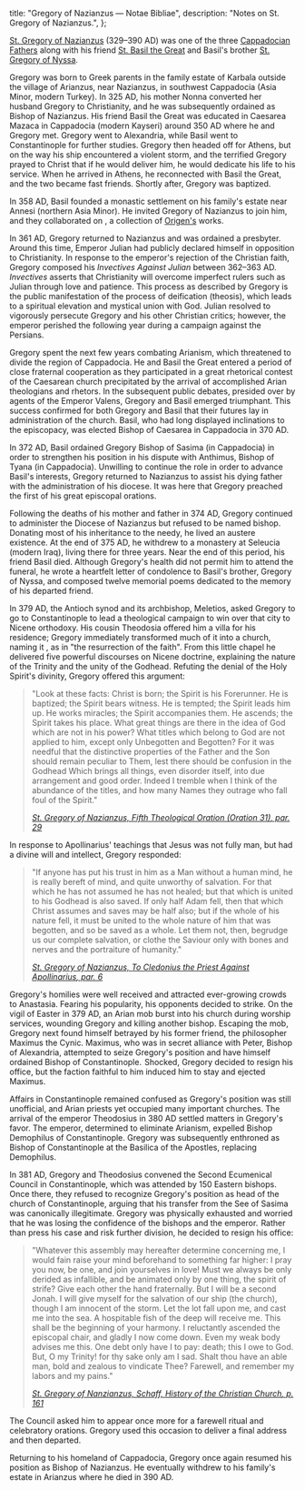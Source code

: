   title: "Gregory of Nazianzus — Notae Bibliae",
  description: "Notes on St. Gregory of Nazianzus.",
};

<Initial text="Gregory of Nazianzus" />

[St. Gregory of Nazianzus](/glossary/names#gregory) (329–390 AD) was one of the three [Cappadocian Fathers](/people/saints/cappadocian-fathers) along with his friend [St. Basil the Great](/people/saints/cappadocian-fathers/basil-the-great) and Basil's brother [St. Gregory of Nyssa](/people/saints/cappadocian-fathers/gregory-of-nyssa).

Gregory was born to Greek parents in the family estate of Karbala outside the village of Arianzus, near Nazianzus, in southwest Cappadocia (Asia Minor, modern Turkey). In 325 AD, his mother Nonna converted her husband Gregory to Christianity, and he was subsequently ordained as Bishop of Nazianzus. His friend Basil the Great was educated in Caesarea Mazaca in Cappadocia (modern Kayseri) around 350 AD where he and Gregory met. Gregory went to Alexandria, while Basil went to Constantinople for further studies. Gregory then headed off for Athens, but on the way his ship encountered a violent storm, and the terrified Gregory prayed to Christ that if he would deliver him, he would dedicate his life to his service. When he arrived in Athens, he reconnected with Basil the Great, and the two became fast friends. Shortly after, Gregory was baptized.

In 358 AD, Basil founded a monastic settlement on his family's estate near Annesi (northern Asia Minor). He invited Gregory of Nazianzus to join him, and they collaborated on *<Definition lang="greek" anchor="philokalia" text="Origen's Philocalia" />*, a collection of [Origen's](/people/scholars/origen) works.

In 361 AD, Gregory returned to Nazianzus and was ordained a presbyter. Around this time, Emperor Julian had publicly declared himself in opposition to Christianity. In response to the emperor's rejection of the Christian faith, Gregory composed his *Invectives Against Julian* between 362–363 AD. *Invectives* asserts that Christianity will overcome imperfect rulers such as Julian through love and patience. This process as described by Gregory is the public manifestation of the process of deification (theosis), which leads to a spiritual elevation and mystical union with God. Julian resolved to vigorously persecute Gregory and his other Christian critics; however, the emperor perished the following year during a campaign against the Persians.

Gregory spent the next few years combating Arianism, which threatened to divide the region of Cappadocia. He and Basil the Great entered a period of close fraternal cooperation as they participated in a great rhetorical contest of the Caesarean church precipitated by the arrival of accomplished Arian theologians and rhetors. In the subsequent public debates, presided over by agents of the Emperor Valens, Gregory and Basil emerged triumphant. This success confirmed for both Gregory and Basil that their futures lay in administration of the church. Basil, who had long displayed inclinations to the episcopacy, was elected Bishop of Caesarea in Cappadocia in 370 AD.

In 372 AD, Basil ordained Gregory Bishop of Sasima (in Cappadocia) in order to strengthen his position in his dispute with Anthimus, Bishop of Tyana (in Cappadocia). Unwilling to continue the role in order to advance Basil's interests, Gregory returned to Nazianzus to assist his dying father with the administration of his diocese. It was here that Gregory preached the first of his great episcopal orations.

Following the deaths of his mother and father in 374 AD, Gregory continued to administer the Diocese of Nazianzus but refused to be named bishop. Donating most of his inheritance to the needy, he lived an austere existence. At the end of 375 AD, he withdrew to a monastery at Seleucia (modern Iraq), living there for three years. Near the end of this period, his friend Basil died. Although Gregory's health did not permit him to attend the funeral, he wrote a heartfelt letter of condolence to Basil's brother, Gregory of Nyssa, and composed twelve memorial poems dedicated to the memory of his departed friend.

In 379 AD, the Antioch synod and its archbishop, Meletios, asked Gregory to go to Constantinople to lead a theological campaign to win over that city to Nicene orthodoxy. His cousin Theodosia offered him a villa for his residence; Gregory immediately transformed much of it into a church, naming it <Definition lang="greek" anchor="anastasis" text="Anastasia" />, as in "the resurrection of the faith". From this little chapel he delivered five powerful discourses on Nicene doctrine, explaining the nature of the Trinity and the unity of the Godhead. Refuting the denial of the Holy Spirit's divinity, Gregory offered this argument:

> "Look at these facts: Christ is born; the Spirit is his Forerunner. He is baptized; the Spirit bears witness. He is tempted; the Spirit leads him up. He works miracles; the Spirit accompanies them. He ascends; the Spirit takes his place. What great things are there in the idea of God which are not in his power? What titles which belong to God are not applied to him, except only Unbegotten and Begotten? For it was needful that the distinctive properties of the Father and the Son should remain peculiar to Them, lest there should be confusion in the Godhead Which brings all things, even disorder itself, into due arrangement and good order. Indeed I tremble when I think of the abundance of the titles, and how many Names they outrage who fall foul of the Spirit."
>
> <cite>[St. Gregory of Nazianzus, *Fifth Theological Oration (Oration 31)*, par. 29](https://www.newadvent.org/fathers/310231.htm)</cite>

In response to Apollinarius' teachings that Jesus was not fully man, but had a divine will and intellect, Gregory responded:

> "If anyone has put his trust in him as a Man without a human mind, he is really bereft of mind, and quite unworthy of salvation. For that which he has not assumed he has not healed; but that which is united to his Godhead is also saved. If only half Adam fell, then that which Christ assumes and saves may be half also; but if the whole of his nature fell, it must be united to the whole nature of him that was begotten, and so be saved as a whole. Let them not, then, begrudge us our complete salvation, or clothe the Saviour only with bones and nerves and the portraiture of humanity."
>
> <cite>[St. Gregory of Nazianzus, *To Cledonius the Priest Against Apollinarius*, par. 6](https://www.newadvent.org/fathers/3103a.htm)</cite>

Gregory's homilies were well received and attracted ever-growing crowds to Anastasia. Fearing his popularity, his opponents decided to strike. On the vigil of Easter in 379 AD, an Arian mob burst into his church during worship services, wounding Gregory and killing another bishop. Escaping the mob, Gregory next found himself betrayed by his former friend, the philosopher Maximus the Cynic. Maximus, who was in secret alliance with Peter, Bishop of Alexandria, attempted to seize Gregory's position and have himself ordained Bishop of Constantinople.  Shocked, Gregory decided to resign his office, but the faction faithful to him induced him to stay and ejected Maximus.

Affairs in Constantinople remained confused as Gregory's position was still unofficial, and Arian priests yet occupied many important churches. The arrival of the emperor Theodosius in 380 AD settled matters in Gregory's favor. The emperor, determined to eliminate Arianism, expelled Bishop Demophilus of Constantinople. Gregory was subsequently enthroned as Bishop of Constantinople at the Basilica of the Apostles, replacing Demophilus.

In 381 AD, Gregory and Theodosius convened the Second Ecumenical Council in Constantinople, which was attended by 150 Eastern bishops. Once there, they refused to recognize Gregory's position as head of the church of Constantinople, arguing that his transfer from the See of Sasima was canonically illegitimate. Gregory was physically exhausted and worried that he was losing the confidence of the bishops and the emperor.  Rather than press his case and risk further division, he decided to resign his office:

> "Whatever this assembly may hereafter determine concerning me, I would fain raise your mind beforehand to something far higher: I pray you now, be one, and join yourselves in love! Must we always be only derided as infallible, and be animated only by one thing, the spirit of strife? Give each other the hand fraternally. But I will be a second Jonah. I will give myself for the salvation of our ship (the church), though I am innocent of the storm. Let the lot fall upon me, and cast me into the sea. A hospitable fish of the deep will receive me. This shall be the beginning of your harmony. I reluctantly ascended the episcopal chair, and gladly I now come down. Even my weak body advises me this. One debt only have I to pay: death; this I owe to God. But, O my Trinity! for thy sake only am I sad. Shalt thou have an able man, bold and zealous to vindicate Thee? Farewell, and remember my labors and my pains."
>
> <cite>[St. Gregory of Nanzianzus, Schaff, *History of the Christian Church*, p. 161](https://www.ccel.org/ccel/schaff/hcc3.iii.xiii.vi.html#iii.xiii.vi-p61)</cite>

The Council asked him to appear once more for a farewell ritual and celebratory orations. Gregory used this occasion to deliver a final address and then departed.

Returning to his homeland of Cappadocia, Gregory once again resumed his position as Bishop of Nazianzus. He eventually withdrew to his family's estate in Arianzus where he died in 390 AD.
